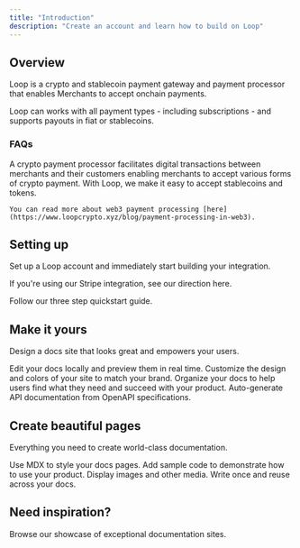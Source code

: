 ```yaml
---
title: "Introduction"
description: "Create an account and learn how to build on Loop"
---
```


## Overview

Loop is a crypto and stablecoin payment gateway and payment processor that enables Merchants to accept onchain payments.

Loop can works with all payment types - including subscriptions - and supports payouts in fiat or stablecoins.

### FAQs

<AccordionGroup>
  <Accordion title="What is a payment processor?" icon="sparkles">
    A crypto payment processor facilitates digital transactions between merchants and their customers enabling merchants to accept various forms of crypto payment. With Loop, we make it easy to accept stablecoins and tokens.

    You can read more about web3 payment processing [here](https://www.loopcrypto.xyz/blog/payment-processing-in-web3). 
  </Accordion>
  <Accordion title="What is a payment gateway?" icon="sparkles">
    
  </Accordion>
  <Accordion title="What chains and tokens do you support?">
    
  </Accordion>
  <Accordion title="New Accordion">
    
  </Accordion>
</AccordionGroup>

## Setting up

Set up a Loop account and immediately start building your integration.

If you're using our Stripe integration, see our direction here.

<Card title="Start here" icon="rocket" horizontal href="/quickstart">
  Follow our three step quickstart guide.
</Card>

## Make it yours

Design a docs site that looks great and empowers your users.

<Columns cols={2}>
  <Card title="Edit locally" icon="pen-to-square" href="/development">
    Edit your docs locally and preview them in real time.
  </Card>
  <Card title="Customize your site" icon="palette" href="/essentials/settings">
    Customize the design and colors of your site to match your brand.
  </Card>
  <Card title="Set up navigation" icon="map" href="/essentials/navigation">
    Organize your docs to help users find what they need and succeed with your product.
  </Card>
  <Card title="API documentation" icon="terminal" href="/api-reference/introduction">
    Auto-generate API documentation from OpenAPI specifications.
  </Card>
</Columns>

## Create beautiful pages

Everything you need to create world-class documentation.

<Columns cols={2}>
  <Card title="Write with MDX" icon="pen-fancy" href="/essentials/markdown">
    Use MDX to style your docs pages.
  </Card>
  <Card title="Code samples" icon="code" href="/essentials/code">
    Add sample code to demonstrate how to use your product.
  </Card>
  <Card title="Images" icon="image" href="/essentials/images">
    Display images and other media.
  </Card>
  <Card title="Reusable snippets" icon="recycle" href="/essentials/reusable-snippets">
    Write once and reuse across your docs.
  </Card>
</Columns>

## Need inspiration?

<Card title="See complete examples" icon="stars" href="https://mintlify.com/customers">
  Browse our showcase of exceptional documentation sites.
</Card>